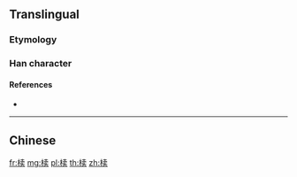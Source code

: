 {{character info/new}}
{{also|櫝}}
==Translingual==

===Etymology===
{{Han simp|櫝|f=賣|t=卖}}

===Han character===
{{Han char|rn=75|rad=木|as=08|sn=12|four=|canj=DJNK|ids=⿰木卖}}

====References====
* {{Han ref|kx=0537.131|hdz=21228.040|uh=691F|ud=26911}}

----

==Chinese==
{{zh-see|櫝}}

[[fr:椟]]
[[mg:椟]]
[[pl:椟]]
[[th:椟]]
[[zh:椟]]